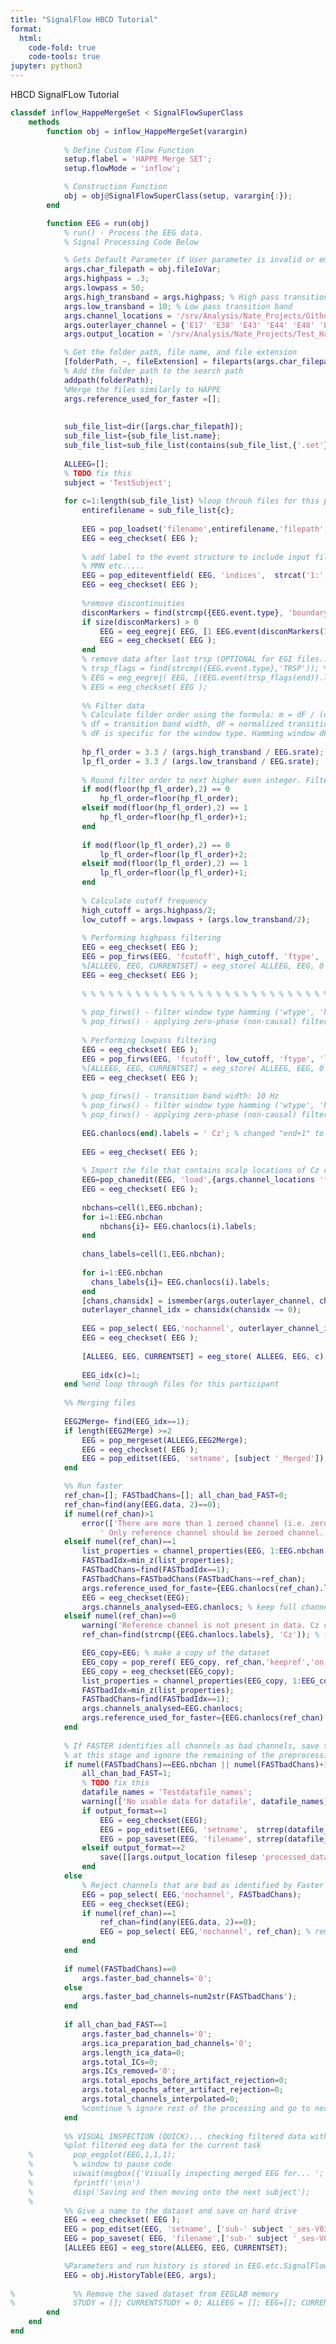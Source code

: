 ```yaml
---
title: "SignalFlow HBCD Tutorial"
format:
  html:
    code-fold: true
    code-tools: true
jupyter: python3
---
```


HBCD SignalFLow Tutorial

```matlab
classdef inflow_HappeMergeSet < SignalFlowSuperClass
    methods
        function obj = inflow_HappeMergeSet(varargin)
           
            % Define Custom Flow Function
            setup.flabel = 'HAPPE Merge SET';
            setup.flowMode = 'inflow';

            % Construction Function
            obj = obj@SignalFlowSuperClass(setup, varargin{:});
        end

        function EEG = run(obj)
            % run() - Process the EEG data.         
            % Signal Processing Code Below

            % Gets Default Parameter if User parameter is invalid or empty 
            args.char_filepath = obj.fileIoVar;
            args.highpass = .3;
            args.lowpass = 50;
            args.high_transband = args.highpass; % High pass transition band
            args.low_transband = 10; % Low pass transition band
            args.channel_locations = '/srv/Analysis/Nate_Projects/Github/SignalFlow_Modules_Dev/zHappeScripts/GSN129.sfp';
            args.outerlayer_channel = {'E17' 'E38' 'E43' 'E44' 'E48' 'E49' 'E113' 'E114' 'E119' 'E120' 'E121' 'E125' 'E126' 'E127' 'E128' 'E56' 'E63' 'E68' 'E73' 'E81' 'E88' 'E94' 'E99' 'E107'}; % list of channels
            args.output_location = '/srv/Analysis/Nate_Projects/Test_Happe_HBCD_Output/';

            % Get the folder path, file name, and file extension
            [folderPath, ~, fileExtension] = fileparts(args.char_filepath);        
            % Add the folder path to the search path
            addpath(folderPath);
            %Merge the files similarly to HAPPE
            args.reference_used_for_faster =[];
            
                   
            sub_file_list=dir([args.char_filepath]);
            sub_file_list={sub_file_list.name};
            sub_file_list=sub_file_list(contains(sub_file_list,{'.set'}));
            
            ALLEEG=[];
            % TODO fix this
            subject = 'TestSubject';
                    
            for c=1:length(sub_file_list) %loop throuh files for this participant
                entirefilename = sub_file_list{c};
                
                EEG = pop_loadset('filename',entirefilename,'filepath',args.char_filepath);
                EEG = eeg_checkset( EEG );
                
                % add label to the event structure to include input file name, FACE,
                % MMN etc.....
                EEG = pop_editeventfield( EEG, 'indices',  strcat('1:', int2str(length(EEG.event))), 'input_file',{EEG.filename});
                EEG = eeg_checkset( EEG );
                
                %remove discontinuities
                disconMarkers = find(strcmp({EEG.event.type}, 'boundary')); % boundary markers often indicate discontinuity
                if size(disconMarkers) > 0
                    EEG = eeg_eegrej( EEG, [1 EEG.event(disconMarkers(1)).latency] ); % remove discontinuous chunk... if not EGI, MODIFY BEFORE USING THIS SECTION
                    EEG = eeg_checkset( EEG );
                end
                % remove data after last trsp (OPTIONAL for EGI files... useful when file has noisy data at the end)
                % trsp_flags = find(strcmp({EEG.event.type},'TRSP')); % find indices of TRSP flags
                % EEG = eeg_eegrej( EEG, [(EEG.event(trsp_flags(end)).latency+(1.5*EEG.srate)) EEG.pnts] ); % remove everything 1.5 seconds after the last TRSP
                % EEG = eeg_checkset( EEG );
               
                %% Filter data
                % Calculate filder order using the formula: m = dF / (df / fs), where m = filter order,
                % df = transition band width, dF = normalized transition width, fs = sampling rate
                % dF is specific for the window type. Hamming window dF = 3.3                
                
                hp_fl_order = 3.3 / (args.high_transband / EEG.srate);
                lp_fl_order = 3.3 / (args.low_transband / EEG.srate);
                
                % Round filter order to next higher even integer. Filter order is always even integer.
                if mod(floor(hp_fl_order),2) == 0
                    hp_fl_order=floor(hp_fl_order);
                elseif mod(floor(hp_fl_order),2) == 1
                    hp_fl_order=floor(hp_fl_order)+1;
                end
                
                if mod(floor(lp_fl_order),2) == 0
                    lp_fl_order=floor(lp_fl_order)+2;
                elseif mod(floor(lp_fl_order),2) == 1
                    lp_fl_order=floor(lp_fl_order)+1;
                end
                
                % Calculate cutoff frequency
                high_cutoff = args.highpass/2;
                low_cutoff = args.lowpass + (args.low_transband/2);
                
                % Performing highpass filtering
                EEG = eeg_checkset( EEG );
                EEG = pop_firws(EEG, 'fcutoff', high_cutoff, 'ftype', 'highpass', 'wtype', 'hamming', 'forder', hp_fl_order, 'minphase', 0);
                %[ALLEEG, EEG, CURRENTSET] = eeg_store( ALLEEG, EEG, 0 );
                EEG = eeg_checkset( EEG );
                
                % % % % % % % % % % % % % % % % % % % % % % % % % % % % % % %
                
                % pop_firws() - filter window type hamming ('wtype', 'hamming')
                % pop_firws() - applying zero-phase (non-causal) filter ('minphase', 0)
                
                % Performing lowpass filtering
                EEG = eeg_checkset( EEG );
                EEG = pop_firws(EEG, 'fcutoff', low_cutoff, 'ftype', 'lowpass', 'wtype', 'hamming', 'forder', lp_fl_order, 'minphase', 0);
                %[ALLEEG, EEG, CURRENTSET] = eeg_store( ALLEEG, EEG, 0 );
                EEG = eeg_checkset( EEG );
                     
                % pop_firws() - transition band width: 10 Hz
                % pop_firws() - filter window type hamming ('wtype', 'hamming')
                % pop_firws() - applying zero-phase (non-causal) filter ('minphase', 0)
                
                EEG.chanlocs(end).labels = ' Cz'; % changed "end+1" to "end" since Cz is already in the file
                
                EEG = eeg_checkset( EEG );
                
                % Import the file that contains scalp locations of Cz channels.
                EEG=pop_chanedit(EEG, 'load',{args.channel_locations 'filetype' 'autodetect'});
                EEG = eeg_checkset( EEG );
                
                nbchans=cell(1,EEG.nbchan);
                for i=1:EEG.nbchan
                    nbchans{i}= EEG.chanlocs(i).labels;
                end
                
                chans_labels=cell(1,EEG.nbchan);
                 
                for i=1:EEG.nbchan
                  chans_labels{i}= EEG.chanlocs(i).labels;
                end
                [chans,chansidx] = ismember(args.outerlayer_channel, chans_labels);
                outerlayer_channel_idx = chansidx(chansidx ~= 0);
        
                EEG = pop_select( EEG,'nochannel', outerlayer_channel_idx); %remove outer layer of channels
                EEG = eeg_checkset( EEG );
                
                [ALLEEG, EEG, CURRENTSET] = eeg_store( ALLEEG, EEG, c);
                
                EEG_idx(c)=1;
            end %end loop through files for this participant
                   
            %% Merging files
          
            EEG2Merge= find(EEG_idx==1);
            if length(EEG2Merge) >=2
                EEG = pop_mergeset(ALLEEG,EEG2Merge);
                EEG = eeg_checkset( EEG );
                EEG = pop_editset(EEG, 'setname', [subject '_Merged']);
            end

            %% Run faster
            ref_chan=[]; FASTbadChans=[]; all_chan_bad_FAST=0;
            ref_chan=find(any(EEG.data, 2)==0);
            if numel(ref_chan)>1
                error(['There are more than 1 zeroed channel (i.e. zero value throughout recording) in data.'...
                    ' Only reference channel should be zeroed channel. Delete the zeroed channel/s which is not reference channel.']);
            elseif numel(ref_chan)==1
                list_properties = channel_properties(EEG, 1:EEG.nbchan, EEG.nbchan); % run faster
                FASTbadIdx=min_z(list_properties);
                FASTbadChans=find(FASTbadIdx==1);
                FASTbadChans=FASTbadChans(FASTbadChans~=ref_chan);
                args.reference_used_for_faste={EEG.chanlocs(ref_chan).labels};
                EEG = eeg_checkset(EEG);
                args.channels_analysed=EEG.chanlocs; % keep full channel locations to use later for interpolation of bad channels
            elseif numel(ref_chan)==0
                warning('Reference channel is not present in data. Cz channel will be used as reference channel.');
                ref_chan=find(strcmp({EEG.chanlocs.labels}, 'Cz')); % find Cz channel index

                EEG_copy=EEG; % make a copy of the dataset
                EEG_copy = pop_reref( EEG_copy, ref_chan,'keepref','on'); % rerefer to Cz in copied dataset
                EEG_copy = eeg_checkset(EEG_copy);
                list_properties = channel_properties(EEG_copy, 1:EEG_copy.nbchan, EEG.nbchan); % run faster on copied dataset
                FASTbadIdx=min_z(list_properties);
                FASTbadChans=find(FASTbadIdx==1);
                args.channels_analysed=EEG.chanlocs;
                args.reference_used_for_faster={EEG.chanlocs(ref_chan).labels};
            end
                
            % If FASTER identifies all channels as bad channels, save the dataset
            % at this stage and ignore the remaining of the preprocessing.
            if numel(FASTbadChans)==EEG.nbchan || numel(FASTbadChans)+1==EEG.nbchan
                all_chan_bad_FAST=1;
                % TODO fix this
                datafile_names = 'Testdatafile_names';
                warning(['No usable data for datafile', datafile_names]);
                if output_format==1
                    EEG = eeg_checkset(EEG);
                    EEG = pop_editset(EEG, 'setname',  strrep(datafile_names, ext, '_no_usable_data_all_bad_channels'));
                    EEG = pop_saveset(EEG, 'filename', strrep(datafile_name, ext, '_no_usable_data_all_bad_channels.set'),'filepath', [args.output_location filesep 'processed_data' filesep ]); % save .set format
                elseif output_format==2
                    save([[args.output_location filesep 'processed_data' filesep ] strrep(datafile_names, ext, '_no_usable_data_all_bad_channels.mat')], 'EEG'); % save .mat format
                end
            else
                % Reject channels that are bad as identified by Faster
                EEG = pop_select( EEG,'nochannel', FASTbadChans);
                EEG = eeg_checkset(EEG);
                if numel(ref_chan)==1
                    ref_chan=find(any(EEG.data, 2)==0);
                    EEG = pop_select( EEG,'nochannel', ref_chan); % remove reference channel
                end
            end
                
            if numel(FASTbadChans)==0
                args.faster_bad_channels='0';
            else
                args.faster_bad_channels=num2str(FASTbadChans');
            end
            
            if all_chan_bad_FAST==1
                args.faster_bad_channels='0';
                args.ica_preparation_bad_channels='0';
                args.length_ica_data=0;
                args.total_ICs=0;
                args.ICs_removed='0';
                args.total_epochs_before_artifact_rejection=0;
                args.total_epochs_after_artifact_rejection=0;
                args.total_channels_interpolated=0;
                %continue % ignore rest of the processing and go to next subject
            end
                    
            %% VISUAL INSPECTION (QUICK)... checking filtered data with chunks removed for issues ... final check before saving
            %plot filtered eeg data for the current task
    %         pop_eegplot(EEG,1,1,1);
    %         % window to pause code
    %         uiwait(msgbox({'Visually inspecting merged EEG for... '; ''; ['Subject:   ' subject]; ''; 'When you are finished, hit OK to continue'; ''}));
    %         fprintf('\n\n')
    %         disp('Saving and then moving onto the next subject');
    %         
            %% Give a name to the dataset and save on hard drive
            EEG = eeg_checkset( EEG );
            EEG = pop_editset(EEG, 'setname', ['sub-' subject '_ses-V03_task-ALL_acq-eeg_eeg_filtered_data']);
            EEG = pop_saveset( EEG, 'filename',['sub-' subject '_ses-V03_task-ALL_acq-eeg_eeg_filtered_data.set'],'filepath', args.output_location );
            [ALLEEG EEG] = eeg_store(ALLEEG, EEG, CURRENTSET);

            %Parameters and run history is stored in EEG.etc.SignalFlow.History field in EEG structure
            EEG = obj.HistoryTable(EEG, args);
            
%             %% Remove the saved dataset from EEGLAB memory
%             STUDY = []; CURRENTSTUDY = 0; ALLEEG = []; EEG=[]; CURRENTSET=[];
        end
    end
end

```
